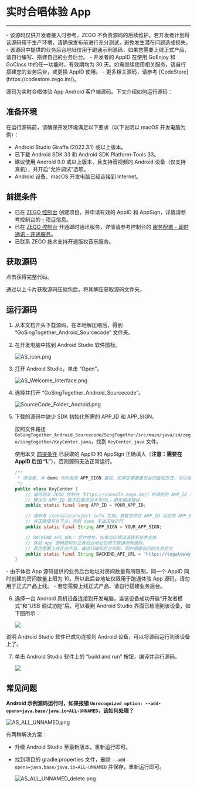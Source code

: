 # 实时合唱体验 App

- - -

<Warning title="注意">
- 该源码仅供开发者接入时参考，ZEGO 不负责源码的后续维护。若开发者计划将该源码用于生产环境，请确保发布前进行充分测试，避免发生潜在问题造成损失。
- 该源码中提供的业务后台地址仅用于跑通示例源码，如果您需要上线正式产品，请自行编写、搭建自己的业务后台。
- 开发者的 AppID 在使用 GoEnjoy 和 GoClass 中的任一功能时，有效期均为 30 天。如需继续使用相关服务，请自行搭建您的业务后台，或更换 AppID 使用。
- 更多相关源码，请参考 [CodeStore](https://codestore.zego.im/)。
</Warning>

源码为实时合唱体验 App Android 客户端源码。下文介绍如何运行源码：

## 准备环境

在运行源码前，请确保开发环境满足以下要求（以下说明以 macOS 开发电脑为例）：

- Android Studio Giraffe (2022.3.1) 或以上版本。
- 已下载 Android SDK 33 和 Android SDK Platform-Tools 33。
- 建议使用 Android 9.0 或以上版本，且支持音视频的 Android 设备（仅支持真机），并开启“允许调试”选项。
- Android 设备、macOS 开发电脑已经连接到 Internet。

## 前提条件

- 已在 [ZEGO 控制台](https://console.zego.im) 创建项目，并申请有效的 AppID 和 AppSign，详情请参考控制台的 [- 项目信息](/console/project-info)。
- 已在 [ZEGO 控制台](https://console.zego.im) 开通即时通讯服务，详情请参考控制台的 [服务配置 - 即时通讯 - 开通服务](/console/service-configuration/im/activate-service)。
- 已联系 ZEGO 技术支持开通版权音乐服务。

## 获取源码

<Card title="示例源码" href="https://codestore.zego.im/project/16" >点击获得完整代码。</Card>

通过以上卡片获取源码压缩包后，将其解压获取源码文件夹。

## 运行源码

1. 从本文档开头下载源码，在本地解压缩后，得到 “GoSingTogether_Android_Sourcecode” 文件夹。
2. 在开发电脑中找到 Android Studio 软件图标。
    <Frame width="128" height="auto" ><img src="https://doc-media.zego.im/sdk-doc/Pics/GoEnjoy/online_KTV/SampleCodes/AS_icon.png" alt="AS_icon.png"/></Frame>
     
3. 打开 Android Studio，单击 “Open”。  
 
    <Frame width="512" height="auto" ><img src="https://doc-media.zego.im/sdk-doc/Pics/GoEnjoy/online_KTV/SampleCodes/AS_Welcome_Interface.png" alt="AS_Welcome_Interface.png"/></Frame>

4. 选择并打开 “GoSingTogether_Android_Sourcecode”。

    <Frame width="512" height="auto" ><img src="https://doc-media.zego.im/sdk-doc/Pics/GoEnjoy/online_KTV/SampleCodes/SourceCode_Folder_Android.png" alt="SourceCode_Folder_Android.png"/></Frame>


5. 下载的源码中缺少 SDK 初始化所需的 APP_ID 和 APP_SIGN。

    按照文件路径 `GoSingTogether_Android_Sourcecode/SingTogether/src/main/java/im/zego/singtogether/KeyCenter.java`，找到 `KeyCenter.java` 文件。
    
    使用本文 [前提条件](./real-time-chorus.mdx#前提条件) 已获取的 AppID 和 AppSign 正确填入（**注意：需要在 AppID 后加 “L”**），否则源码无法正常运行。 

    ```java
    /**
     * 请注意，本 demo 代码采用 APP_SIGN 鉴权，如果您需要更安全的鉴权方式，可以自行切换为 Token 鉴权
     */
    public class KeyCenter {
        // 请将您从 ZEGO 控制台（https://console.zego.im/）申请到的 APP_ID 填写在下方
        // 建议在 APP_ID 数字后面添加大写的L，避免编译错误
        public static final long APP_ID = YOUR_APP_ID;

        // 请参考 /console/project-info 文档，获取您项目 APP_ID 对应的 APP_SIGN（长度为 64 位的字符串）
        // 并正确填写在下方，否则 demo 无法正常运行
        public static final String APP_SIGN = YOUR_APP_SIGN;

        // BACKEND_API_URL: 后台地址，如果访问错误请联系技术支持
        // 体验 App 源码提供的业务后台地址仅用于跑通示例源码，
        // 若您需要上线正式产品，请自行编写后台代码，同时搭建自己的业务后台
        public static final String BACKEND_API_URL = "https://togateway-huangpu-base.zego.im";
    }
    ```

<Warning title="注意">
- 由于体验 App 源码提供的业务后台地址对房间数量有所限制，同一个 AppID 同时创建的房间数量上限为 10。所以此后台地址仅限用于跑通体验 App 源码，请勿用于正式产品上线。
- 若您需要上线正式产品，请自行搭建业务后台。
</Warning>

6. 选择一台 Android 真机设备连接到开发电脑，当该设备成功开启“开发者模式”和“USB 调试功能”后，可以看到 Android Studio 界面已检测到该设备，如下图所示： 
 
    <Frame width="512" height="auto" ><img src="https://doc-media.zego.im/sdk-doc/Pics/GoEnjoy/LiveShow/android_device_detected.png" /></Frame>     

说明 Android Studio 软件已成功连接到 Android 设备，可以将源码运行到该设备上了。

7. 单击 Android Studio 软件上的 “build and run” 按钮，编译并运行源码。  

    <Frame width="512" height="auto" ><img src="https://doc-media.zego.im/sdk-doc/Pics/GoEnjoy/LiveShow/android_build_and_run.png" /></Frame>

## 常见问题

**Android 示例源码运行时，如果报错 `Unrecognized option: --add-opens=java.base/java.io=ALL-UNNAMED`，该如何处理？**

<Frame width="512" height="auto" >
  <img src="https://doc-media.zego.im/sdk-doc/Pics/GoEnjoy/AS_ALL_UNNAMED.png" alt="AS_ALL_UNNAMED.png"/>
</Frame>

有两种解决方案：
- 升级 Android Studio 至最新版本，重新运行即可。
- 找到项目的 gradle.properties 文件，删除 `--add-opens=java.base/java.io=ALL-UNNAMED` 并保存，重新运行即可。

    <Frame width="512" height="auto" >
    <img src="https://doc-media.zego.im/sdk-doc/Pics/GoEnjoy/AS_ALL_UNNAMED_delete.png" alt="AS_ALL_UNNAMED_delete.png"/>
    </Frame>

